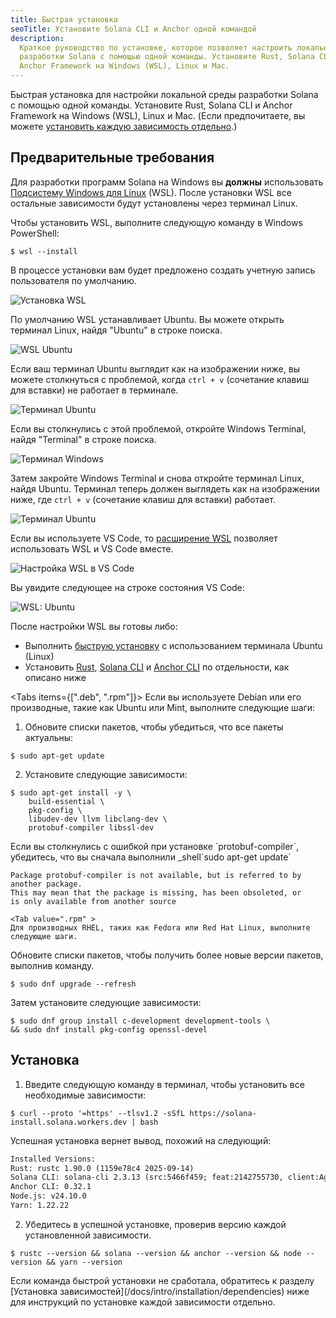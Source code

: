 ```yaml
---
title: Быстрая установка
seoTitle: Установите Solana CLI и Anchor одной командой
description:
  Краткое руководство по установке, которое позволяет настроить локальную среду
  разработки Solana с помощью одной команды. Установите Rust, Solana CLI и
  Anchor Framework на Windows (WSL), Linux и Mac.
---
```


Быстрая установка для настройки локальной среды разработки Solana с помощью
одной команды. Установите Rust, Solana CLI и Anchor Framework на Windows (WSL),
Linux и Mac. (Если предпочитаете, вы можете
[установить каждую зависимость отдельно](/docs/intro/installation/dependencies).)

## Предварительные требования

<Accordions>
<Accordion title="Windows">

Для разработки программ Solana на Windows вы **должны** использовать
[Подсистему Windows для Linux](https://learn.microsoft.com/en-us/windows/wsl/install)
(WSL). После установки WSL все остальные зависимости будут установлены через
терминал Linux.

Чтобы установить WSL, выполните следующую команду в Windows PowerShell:

```terminal
$ wsl --install
```

В процессе установки вам будет предложено создать учетную запись пользователя по
умолчанию.

![Установка WSL](/assets/docs/intro/installation/wsl-install.png)

По умолчанию WSL устанавливает Ubuntu. Вы можете открыть терминал Linux, найдя
"Ubuntu" в строке поиска.

![WSL Ubuntu](/assets/docs/intro/installation/wsl-ubuntu-search.png)

Если ваш терминал Ubuntu выглядит как на изображении ниже, вы можете столкнуться
с проблемой, когда `ctrl + v` (сочетание клавиш для вставки) не работает в
терминале.

![Терминал Ubuntu](/assets/docs/intro/installation/wsl-ubuntu-terminal-1.png)

Если вы столкнулись с этой проблемой, откройте Windows Terminal, найдя
"Terminal" в строке поиска.

![Терминал Windows](/assets/docs/intro/installation/wsl-windows-terminal.png)

Затем закройте Windows Terminal и снова откройте терминал Linux, найдя Ubuntu.
Терминал теперь должен выглядеть как на изображении ниже, где `ctrl + v`
(сочетание клавиш для вставки) работает.

![Терминал Ubuntu](/assets/docs/intro/installation/wsl-ubuntu-terminal-2.png)

Если вы используете VS Code, то
[расширение WSL](https://code.visualstudio.com/docs/remote/wsl-tutorial)
позволяет использовать WSL и VS Code вместе.

![Настройка WSL в VS Code](/assets/docs/intro/installation/wsl-vscode.png)

Вы увидите следующее на строке состояния VS Code:

![WSL: Ubuntu](/assets/docs/intro/installation/wsl-vscode-ubuntu.png)

После настройки WSL вы готовы либо:

- Выполнить [быструю установку](#installation) с использованием терминала Ubuntu
  (Linux)
- Установить [Rust](/docs/intro/installation/dependencies#install-rust),
  [Solana CLI](/docs/intro/installation/dependencies#install-solana-cli) и
  [Anchor CLI](/docs/intro/installation/dependencies#install-anchor-cli) по
  отдельности, как описано ниже

</Accordion>
<Accordion title="Linux">

<Tabs items={[".deb", ".rpm"]}>
<Tab value=".deb" >
Если вы используете Debian или его производные, такие как Ubuntu или Mint, выполните следующие шаги:

1. Обновите списки пакетов, чтобы убедиться, что все пакеты актуальны:

```terminal
$ sudo apt-get update
```

2. Установите следующие зависимости:

```terminal
$ sudo apt-get install -y \
    build-essential \
    pkg-config \
    libudev-dev llvm libclang-dev \
    protobuf-compiler libssl-dev
```

<Callout>
Если вы столкнулись с ошибкой при установке `protobuf-compiler`, убедитесь, что вы сначала выполнили _shell`sudo apt-get update`

```
Package protobuf-compiler is not available, but is referred to by another package.
This may mean that the package is missing, has been obsoleted, or
is only available from another source
```

</Callout>

  </Tab>

    <Tab value=".rpm" >
    Для производных RHEL, таких как Fedora или Red Hat Linux, выполните следующие шаги.

Обновите списки пакетов, чтобы получить более новые версии пакетов, выполнив
команду.

```terminal
$ sudo dnf upgrade --refresh
```

Затем установите следующие зависимости:

```terminal
$ sudo dnf group install c-development development-tools \
&& sudo dnf install pkg-config openssl-devel
```

  </Tab>
</Tabs>

</Accordion>
</Accordions>

## Установка

1. Введите следующую команду в терминал, чтобы установить все необходимые
   зависимости:

```terminal
$ curl --proto '=https' --tlsv1.2 -sSfL https://solana-install.solana.workers.dev | bash
```

Успешная установка вернет вывод, похожий на следующий:

```txt title="Example output"
Installed Versions:
Rust: rustc 1.90.0 (1159e78c4 2025-09-14)
Solana CLI: solana-cli 2.3.13 (src:5466f459; feat:2142755730, client:Agave)
Anchor CLI: 0.32.1
Node.js: v24.10.0
Yarn: 1.22.22
```

2. Убедитесь в успешной установке, проверив версию каждой установленной
   зависимости.

```terminal
$ rustc --version && solana --version && anchor --version && node --version && yarn --version
```

<Callout>
  Если команда быстрой установки не сработала, обратитесь к разделу [Установка
  зависимостей](/docs/intro/installation/dependencies) ниже для инструкций по
  установке каждой зависимости отдельно.
</Callout>
